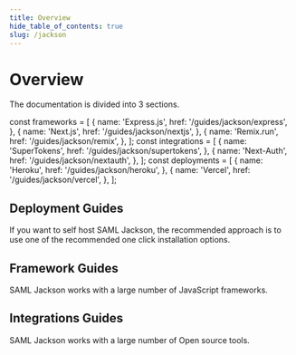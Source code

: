 ```yaml
---
title: Overview
hide_table_of_contents: true
slug: /jackson
---
```


# Overview

The documentation is divided into 3 sections.

const frameworks = [
  {
    name: 'Express.js',
    href: '/guides/jackson/express',
  },
  {
    name: 'Next.js',
    href: '/guides/jackson/nextjs',
  },
  {
    name: 'Remix.run',
    href: '/guides/jackson/remix',
  },
];
const integrations = [
  {
    name: 'SuperTokens',
    href: '/guides/jackson/supertokens',
  },
  {
    name: 'Next-Auth',
    href: '/guides/jackson/nextauth',
  },
];
const deployments = [
  {
    name: 'Heroku',
    href: '/guides/jackson/heroku',
  },
  {
    name: 'Vercel',
    href: '/guides/jackson/vercel',
  },
];

## Deployment Guides

If you want to self host SAML Jackson, the recommended approach is to use one of the recommended one click installation options.

<div className="container" style={{ padding: 0 }}>
  <div className="row is-multiline">
    <GuideSection items={deployments} />
  </div>
</div>

## Framework Guides

SAML Jackson works with a large number of JavaScript frameworks.

<div className="container" style={{ padding: 0 }}>
  <div className="row is-multiline">
    <GuideSection items={frameworks} />
  </div>
</div>

## Integrations Guides

SAML Jackson works with a large number of Open source tools.

<div className="container" style={{ padding: 0 }}>
  <div className="row is-multiline">
    <GuideSection items={integrations} />
  </div>
</div>
